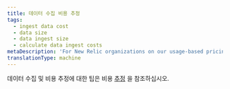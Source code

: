 ```yaml
---
title: 데이터 수집 비용 추정
tags:
  - ingest data cost
  - data size
  - data ingest size
  - calculate data ingest costs
metaDescription: 'For New Relic organizations on our usage-based pricing model, tips for estimating data ingest and associated costs.'
translationType: machine
---
```


데이터 수집 및 비용 추정에 대한 팁은 비용 [추정](https://developer.newrelic.com/collect-data/monitor-your-application/estimate-cost) 을 참조하십시오.